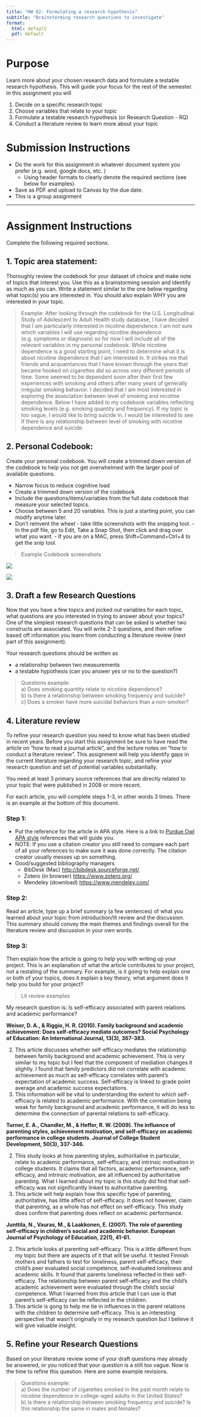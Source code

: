```yaml
---
title: "HW 02: Formulating a research hypothesis"
subtitle: "Brainstorming research questions to investigate"
format:
  html: default
  pdf: default
---
```


# Purpose

Learn more about your chosen research data and formulate a testable research hypothesis. This will guide your focus for the rest of the semester. In this assignment you will

1. Decide on a specific research topic
2. Choose variables that relate to your topic
3. Formulate a testable research hypothesis (or Research Question - RQ)
4. Conduct a literature review to learn more about your topic


# Submission Instructions

* Do the work for this assignment in whatever document system you prefer (e.g. word, google docs, etc. )
    - Using header formats to clearly denote the required sections (see below for examples).  
* Save as PDF and upload to Canvas by the due date.
* This is a group assignment

----


# Assignment Instructions

Complete the following required sections.

## 1. Topic area statement: 
Thoroughly review the codebook for your dataset of choice and make note of topics that interest you. Use this as a brainstorming session and identify as much as you can. Write a statement similar to the one below regarding what topic(s) you are interested in. You should also explain WHY you are interested in your topic. 

> Example:
After looking through the codebook for the U.S. Longitudinal Study of Adolescent to Adult Health study database, I have decided that I am particularly interested in nicotine dependence. I am not sure which variables I will use regarding nicotine dependence (e.g. symptoms or diagnosis) so for now I will include all of the relevant variables in my personal codebook. While nicotine dependence is a good starting point, I need to determine what it is about nicotine dependence that I am interested in. It strikes me that friends and acquaintances that I have known through the years that became hooked on cigarettes did so across very different periods of time. Some seemed to be dependent soon after their first few experiences with smoking and others after many years of generally irregular smoking behavior. I decided that I am most interested in exploring the association between level of smoking and nicotine dependence. Below I have added to my codebook variables reflecting smoking levels (e.g. smoking quantity and frequency). If my topic is too vague, I would like to bring suicide in. I would be interested to see if there is any relationship between level of smoking with nicotine dependence and suicide.


## 2. Personal Codebook: 
Create your personal codebook. You will create a trimmed down version of the codebook to help you not get overwhelmed with the larger pool of available questions. 

* Narrow focus to reduce cognitive load
* Create a trimmed down version of the codebook
* Include the questions/items/variables from the full data codebook that measure your selected topics. 
* Choose between 5 and 20 variables. This is just a starting point, you can modify anytime later. 
* Don't reinvent the wheel - take little screenshots with the snipping tool. 
        - In the pdf file, go to Edit, Take a Snap Shot, then click and drag over what you want. 
        - If you are on a MAC, press Shift+Command+Ctrl+4 to get the snip tool.


> Example Codebook screenshots

![](images/hw02_cb1.png)

![](images/hw02_cb2.png)


## 3. Draft a few Research Questions

Now that you have a few topics and picked out variables for each topic, what questions are you interested in trying to answer about your topics? One of the simplest research questions that can be asked is whether two constructs are associated. You will write 2-3 questions, and then refine based off information you learn from conducting a literature review (next part of this assignment).

Your research questions should be written as 

* a relationship between two measurements
* a testable hypothesis (can you answer yes or no to the question?)


> Questions example:  
> a) Does smoking quantity relate to nicotine dependence?  
> b) Is there a relationship between smoking frequency and suicide?  
> c) Does a smoker have more suicidal behaviors than a non-smoker?  




## 4. Literature review

To refine your research question you need to know what has been studied in recent years. 
Before you start this assignment be sure to have read the article on "how to read a journal article", and the lecture notes on "how to conduct a literature review". This assignment will help you identify gaps in the current literature regarding your research topic, and refine your research question and set of potential variables substantially. 

You need at least 3 primary source references that are directly related to your topic that were published in 2008 or more recent.

For each article, you will complete steps 1-3, in other words 3 times. There is an example at the bottom of this document.

### Step 1: 
* Put the reference for the article in APA style. Here is a link to [Purdue Owl APA style](https://owl.purdue.edu/) references that will guide you.  
* NOTE: If you use a citation creator you still need to compare each part of all your references to make sure it was done correctly. The citation creator usually messes up on something.
* Good/suggested bibliography managers
    - BibDesk (Mac) [http://bibdesk.sourceforge.net/](http://bibdesk.sourceforge.net/ )
    - Zotero (in browser) [https://www.zotero.org/](https://www.zotero.org/)
    - Mendeley (download) [https://www.mendeley.com/](https://www.mendeley.com/ ) 


### Step 2: 
Read an article, type up a brief summary (a few sentences) of what you learned about your topic from introduction/lit review and the discussion. This summary should convey the main themes and findings overall for the literature review and discussion in your own words.

### Step 3: 
Then explain how the article is going to help you with writing up your project. This is an explanation of what the article contributes to your project, not a restating of the summary. For example, is it going to help explain one or both of your topics, does it explain a key theory, what argument does it help you build for your project?

> Lit review examples

My research question is: Is self-efficacy associated with parent relations and academic performance?

**Weiser, D. A., & Riggio, H. R. (2010). Family background and academic achievement: Does self-efficacy mediate outcomes? Social Psychology of Education: An International Journal, 13(3), 367-383.**

2. This article discusses whether self-efficacy mediates the relationship between family background and academic achievement. This is very similar to my topic but I feel that the component of mediation changes it slightly. I found that family predictors did not correlate with academic achievement as much as self-efficacy correlates with parent’s expectation of academic success. Self-efficacy is linked to grade point average and academic success expectations.
3. This information will be vital to understanding the extent to which self-efficacy is related to academic performance. With the correlation being weak for family background and academic performance, it will do less to determine the connection of parental relations to self-efficacy.

**Turner, E. A., Chandler, M., & Heffer, R. W. (2009). The influence of parenting styles, achievement motivation, and self-efficacy on academic performance in college students. Journal of College Student Development, 50(3), 337-346.**

2. This study looks at how parenting styles, authoritative in particular, relate to academic performance, self-efficacy, and intrinsic motivation in college students. It claims that all factors, academic performance, self-efficacy, and intrinsic motivation, are all influenced by authoritative parenting. What I learned about my topic is this study did find that self-efficacy was not significantly linked to authoritative parenting.
3. This article will help explain how this specific type of parenting, authoritative, has little affect of self-efficacy. It does not however, claim that parenting, as a whole has not effect on self-efficacy. This study does confirm that parenting does reflect on academic performance.


**Junttila, N., Vauras, M., & Laakkonen, E. (2007). The role of parenting self-efficacy in children's social and academic behavior. European Journal of Psychology of Education, 22(1), 41-61.**

2. This article looks at parenting self-efficacy. This is a little different from my topic but there are aspects of it that will be useful. It tested Finnish mothers and fathers to test for loneliness, parent self-efficacy, their child’s peer evaluated social competence, self-evaluated loneliness and academic skills. It found that parents loneliness reflected in their self-efficacy. The relationship between parent self-efficacy and the child’s academic achievement were evaluated through the child’s social competence. What I learned from this article that I can use is that parent’s self-efficacy can be reflected in the children.
3. This article is gong to help me tie in influences in the parent relations with the children to determine self-efficacy. This is an interesting perspective that wasn’t originally in my research question but I believe it will give valuable insight.



## 5. Refine your Research Questions

Based on your literature review some of your draft questions may already be answered, or you noticed that your question is a still too vague. Now is the time to refine this question. Here are some example revisions. 

> Questions example:    
> a) Does the number of cigarettes smoked in the past month relate to nicotine dependence in college-aged adults in the United States?  
> b) Is there a relationship between smoking frequency and suicide? Is this relationship the same in males and females?



    